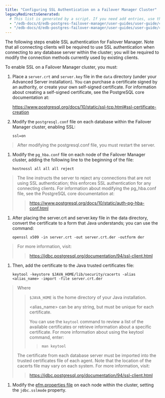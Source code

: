 ```yaml
---
title: "Configuring SSL Authentication on a Failover Manager Cluster"
legacyRedirectsGenerated:
  # This list is generated by a script. If you need add entries, use the `legacyRedirects` key.
  - "/edb-docs/d/edb-postgres-failover-manager/user-guides/user-guide/4.0/configuring_ssl_authentication.html"
  - "/edb-docs/d/edb-postgres-failover-manager/user-guides/user-guide/4.1/configuring_ssl_authentication.html"
---
```


<div id="configuring_ssl_authentication" class="registered_link"></div>

The following steps enable SSL authentication for Failover Manager. Note that all connecting clients will be required to use SSL authentication when connecting to any database server within the cluster; you will be required to modify the connection methods currently used by existing clients.

To enable SSL on a Failover Manager cluster, you must:

1.  Place a `server.crt` and `server.key` file in the `data` directory (under your Advanced Server installation). You can purchase a certificate signed by an authority, or create your own self-signed certificate. For information about creating a self-signed certificate, see the PostgreSQL core documentation at:

    <https://www.postgresql.org/docs/10/static/ssl-tcp.html#ssl-certificate-creation>

2.  Modify the `postgresql.conf` file on each database within the Failover Manager cluster, enabling SSL:

    ```text
    ssl=on
    ```

> After modifying the postgresql.conf file, you must restart the server.

1.  Modify the `pg_hba.conf` file on each node of the Failover Manager cluster, adding the following line to the beginning of the file:

    ```text
    hostnossl all all all reject
    ```

> The line instructs the server to reject any connections that are not using SSL authentication; this enforces SSL authentication for any connecting clients. For information about modifying the pg_hba.conf file, see the PostgreSQL core documentation at:
>
> > <https://www.postgresql.org/docs/10/static/auth-pg-hba-conf.html>

1.  After placing the server.crt and server.key file in the data directory, convert the certificate to a form that Java understands; you can use the command:

    ```text
    openssl x509 -in server.crt -out server.crt.der -outform der
    ```

> For more information, visit:
>
> > <https://jdbc.postgresql.org/documentation/94/ssl-client.html>

1.  Then, add the certificate to the Java trusted certificates file:

    ```text
    keytool -keystore $JAVA_HOME/lib/security/cacerts -alias <alias_name> -import -file server.crt.der
    ```

> Where
>
> > `$JAVA_HOME` is the home directory of your Java installation.
> >
> > &lt;alias_name> can be any string, but must be unique for each certificate.
> >
> > You can use the `keytool` command to review a list of the available certificates or retrieve information about a specific certificate. For more information about using the keytool command, enter:
> >
> > > ```text
> > > man keytool
> > > ```
>
> The certificate from each database server must be imported into the trusted certificates file of each agent. Note that the location of the cacerts file may vary on each system. For more information, visit:
>
> > <https://jdbc.postgresql.org/documentation/94/ssl-client.html>

1.  Modify the [efm.properties file](04_configuring_efm/01_cluster_properties/#jdbc_sslmode) on each node within the cluster, setting the `jdbc.sslmode` property.
